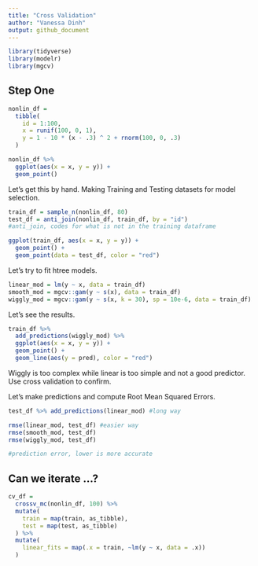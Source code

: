 ```yaml
---
title: "Cross Validation"
author: "Vanessa Dinh"
output: github_document
---
```


```r
library(tidyverse)
library(modelr)
library(mgcv)
```

## Step One

```r
nonlin_df = 
  tibble(
    id = 1:100,
    x = runif(100, 0, 1),
    y = 1 - 10 * (x - .3) ^ 2 + rnorm(100, 0, .3)
  )

nonlin_df %>% 
  ggplot(aes(x = x, y = y)) + 
  geom_point()
```

Let's get this by hand. Making Training and Testing datasets for model selection.

```r
train_df = sample_n(nonlin_df, 80)
test_df = anti_join(nonlin_df, train_df, by = "id") 
#anti_join, codes for what is not in the training dataframe
```

```r
ggplot(train_df, aes(x = x, y = y)) + 
  geom_point() + 
  geom_point(data = test_df, color = "red")
```

Let's try to fit htree models.

```r
linear_mod = lm(y ~ x, data = train_df)
smooth_mod = mgcv::gam(y ~ s(x), data = train_df)
wiggly_mod = mgcv::gam(y ~ s(x, k = 30), sp = 10e-6, data = train_df)
```

Let's see the results.

```r
train_df %>% 
  add_predictions(wiggly_mod) %>% 
  ggplot(aes(x = x, y = y)) +
  geom_point() +
  geom_line(aes(y = pred), color = "red")
```
Wiggly is too complex while linear is too simple and not a good predictor. Use cross validation to confirm.

Let's make predictions and compute Root Mean Squared Errors.

```r
test_df %>% add_predictions(linear_mod) #long way

rmse(linear_mod, test_df) #easier way
rmse(smooth_mod, test_df)
rmse(wiggly_mod, test_df)

#prediction error, lower is more accurate
```

## Can we iterate ...?

```r
cv_df =
  crossv_mc(nonlin_df, 100) %>% 
  mutate(
    train = map(train, as_tibble),
    test = map(test, as_tibble)
  ) %>% 
  mutate(
    linear_fits = map(.x = train, ~lm(y ~ x, data = .x))
  )


```

